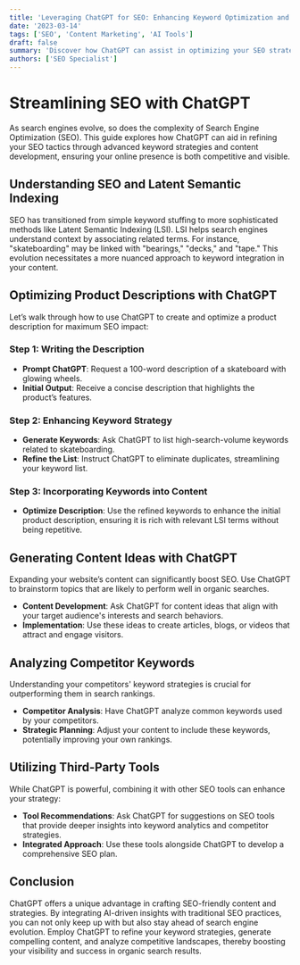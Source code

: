 ```yaml
---
title: 'Leveraging ChatGPT for SEO: Enhancing Keyword Optimization and Content Strategy'
date: '2023-03-14'
tags: ['SEO', 'Content Marketing', 'AI Tools']
draft: false
summary: 'Discover how ChatGPT can assist in optimizing your SEO strategy through effective keyword usage, content ideas generation, and competitor analysis.'
authors: ['SEO Specialist']
---
```


# Streamlining SEO with ChatGPT

As search engines evolve, so does the complexity of Search Engine Optimization (SEO). This guide explores how ChatGPT can aid in refining your SEO tactics through advanced keyword strategies and content development, ensuring your online presence is both competitive and visible.

## Understanding SEO and Latent Semantic Indexing

SEO has transitioned from simple keyword stuffing to more sophisticated methods like Latent Semantic Indexing (LSI). LSI helps search engines understand context by associating related terms. For instance, "skateboarding" may be linked with "bearings," "decks," and "tape." This evolution necessitates a more nuanced approach to keyword integration in your content.

## Optimizing Product Descriptions with ChatGPT

Let’s walk through how to use ChatGPT to create and optimize a product description for maximum SEO impact:

### Step 1: Writing the Description

- **Prompt ChatGPT**: Request a 100-word description of a skateboard with glowing wheels.
- **Initial Output**: Receive a concise description that highlights the product’s features.

### Step 2: Enhancing Keyword Strategy

- **Generate Keywords**: Ask ChatGPT to list high-search-volume keywords related to skateboarding.
- **Refine the List**: Instruct ChatGPT to eliminate duplicates, streamlining your keyword list.

### Step 3: Incorporating Keywords into Content

- **Optimize Description**: Use the refined keywords to enhance the initial product description, ensuring it is rich with relevant LSI terms without being repetitive.

## Generating Content Ideas with ChatGPT

Expanding your website’s content can significantly boost SEO. Use ChatGPT to brainstorm topics that are likely to perform well in organic searches.

- **Content Development**: Ask ChatGPT for content ideas that align with your target audience's interests and search behaviors.
- **Implementation**: Use these ideas to create articles, blogs, or videos that attract and engage visitors.

## Analyzing Competitor Keywords

Understanding your competitors' keyword strategies is crucial for outperforming them in search rankings.

- **Competitor Analysis**: Have ChatGPT analyze common keywords used by your competitors.
- **Strategic Planning**: Adjust your content to include these keywords, potentially improving your own rankings.

## Utilizing Third-Party Tools

While ChatGPT is powerful, combining it with other SEO tools can enhance your strategy:

- **Tool Recommendations**: Ask ChatGPT for suggestions on SEO tools that provide deeper insights into keyword analytics and competitor strategies.
- **Integrated Approach**: Use these tools alongside ChatGPT to develop a comprehensive SEO plan.

## Conclusion

ChatGPT offers a unique advantage in crafting SEO-friendly content and strategies. By integrating AI-driven insights with traditional SEO practices, you can not only keep up with but also stay ahead of search engine evolution. Employ ChatGPT to refine your keyword strategies, generate compelling content, and analyze competitive landscapes, thereby boosting your visibility and success in organic search results.

